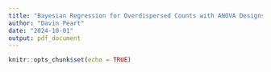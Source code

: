 ```yaml
---
title: "Bayesian Regression for Overdispersed Counts with ANOVA Designs"
author: "Davin Peart"
date: "2024-10-01"
output: pdf_document
---
```


```r
knitr::opts_chunk$set(echo = TRUE)
```

